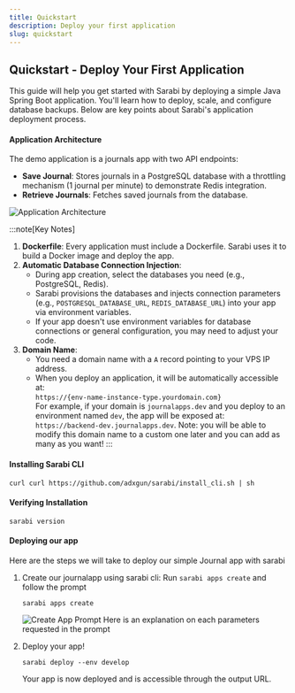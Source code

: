 ```yaml
---
title: Quickstart
description: Deploy your first application
slug: quickstart
---
```



## Quickstart - Deploy Your First Application

This guide will help you get started with Sarabi by deploying a simple Java Spring Boot application. You'll learn how to deploy, scale, and configure database backups. Below are key points about Sarabi's application deployment process.

#### Application Architecture

The demo application is a journals app with two API endpoints:
- **Save Journal**: Stores journals in a PostgreSQL database with a throttling mechanism (1 journal per minute) to demonstrate Redis integration.
- **Retrieve Journals**: Fetches saved journals from the database.

![Application Architecture](../../../../assets/img.png)

:::note[Key Notes]

1. **Dockerfile**: Every application must include a Dockerfile. Sarabi uses it to build a Docker image and deploy the app.
2. **Automatic Database Connection Injection**:
    - During app creation, select the databases you need (e.g., PostgreSQL, Redis).
    - Sarabi provisions the databases and injects connection parameters (e.g., `POSTGRESQL_DATABASE_URL`, `REDIS_DATABASE_URL`) into your app via environment variables.
    - If your app doesn't use environment variables for database connections or general configuration, you may need to adjust your code.
3. **Domain Name**:
   - You need a domain name with a `A` record pointing to your VPS IP address.
   - When you deploy an application, it will be automatically accessible at:  
     `https://{env-name-instance-type.yourdomain.com}`  
     For example, if your domain is `journalapps.dev` and you deploy to an environment named `dev`, the app will be exposed at:  
     `https://backend-dev.journalapps.dev`. Note: you will be able to modify this domain name to a custom one later and you can add as many as you want!
:::
#### Installing Sarabi CLI
```shell
curl curl https://github.com/adxgun/sarabi/install_cli.sh | sh
```

#### Verifying Installation
```shell
sarabi version
```

#### Deploying our app
Here are the steps we will take to deploy our simple Journal app with sarabi


<Steps>

1. Create our journalapp using sarabi cli: Run `sarabi apps create` and follow the prompt

   ```shell
   sarabi apps create
   ```
    ![Create App Prompt](../../../../assets/sarabi_app_create_demo_less.gif)
    Here is an explanation on each parameters requested in the prompt

2. Deploy your app!
    ```shell
    sarabi deploy --env develop
    ```
    Your app is now deployed and is accessible through the output URL.
</Steps>

